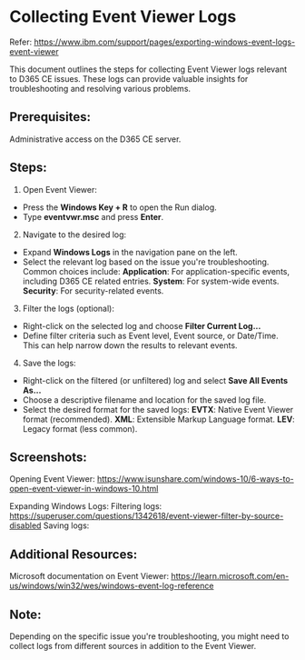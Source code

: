 # Collecting Event Viewer Logs
Refer: https://www.ibm.com/support/pages/exporting-windows-event-logs-event-viewer

This document outlines the steps for collecting Event Viewer logs relevant to D365 CE issues. These logs can provide valuable insights for troubleshooting and resolving various problems.

## Prerequisites:

Administrative access on the D365 CE server.

## Steps:

1. Open Event Viewer:

- Press the **Windows Key + R** to open the Run dialog.
- Type **eventvwr.msc** and press **Enter**.

2. Navigate to the desired log:

- Expand **Windows Logs** in the navigation pane on the left.
- Select the relevant log based on the issue you're troubleshooting. Common choices include:
**Application**: For application-specific events, including D365 CE related entries.
**System**: For system-wide events.
**Security**: For security-related events.

3. Filter the logs (optional):

- Right-click on the selected log and choose **Filter Current Log...**
- Define filter criteria such as Event level, Event source, or Date/Time. This can help narrow down the results to relevant events.

4. Save the logs:

- Right-click on the filtered (or unfiltered) log and select **Save All Events As...**
- Choose a descriptive filename and location for the saved log file.
- Select the desired format for the saved logs:
**EVTX**: Native Event Viewer format (recommended).
**XML**: Extensible Markup Language format.
**LEV**: Legacy format (less common).

## Screenshots:

Opening Event Viewer:
https://www.isunshare.com/windows-10/6-ways-to-open-event-viewer-in-windows-10.html


Expanding Windows Logs:
Filtering logs:
https://superuser.com/questions/1342618/event-viewer-filter-by-source-disabled
Saving logs:

## Additional Resources:

Microsoft documentation on Event Viewer: https://learn.microsoft.com/en-us/windows/win32/wes/windows-event-log-reference

## Note:

Depending on the specific issue you're troubleshooting, you might need to collect logs from different sources in addition to the Event Viewer. 
